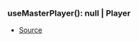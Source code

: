 ### useMasterPlayer(): null \| Player
- [Source](https://github.com/Androz2091/discord-player/blob/7529a33/packages/discord-player/src/hooks/useMasterPlayer.ts#L3)